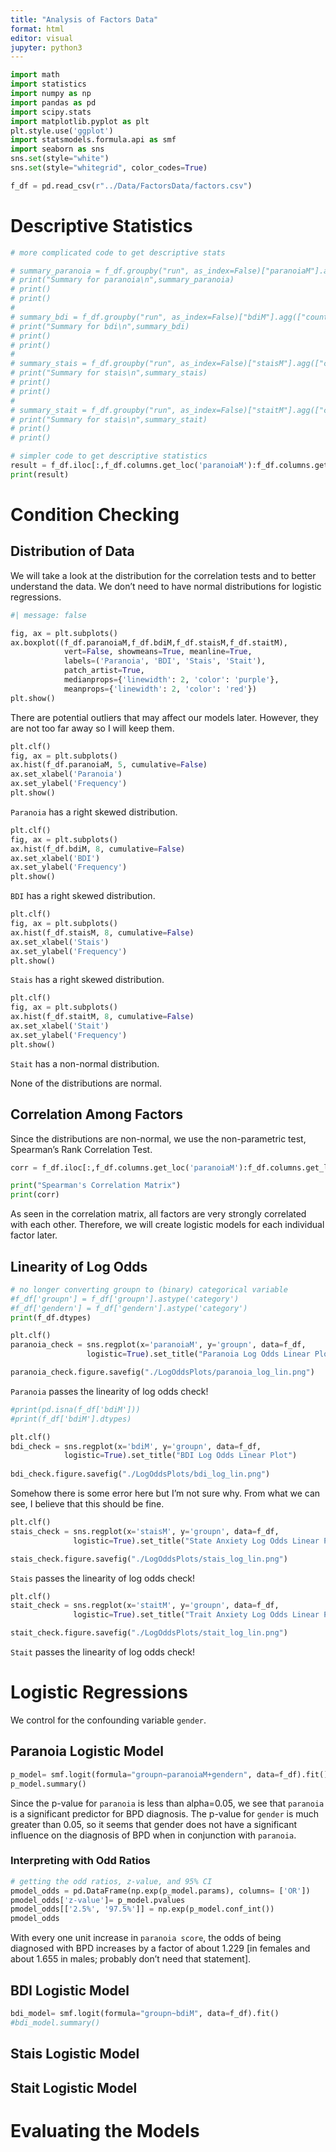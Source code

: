```yaml
---
title: "Analysis of Factors Data"
format: html
editor: visual
jupyter: python3
---
```


```python
import math
import statistics
import numpy as np
import pandas as pd
import scipy.stats
import matplotlib.pyplot as plt
plt.style.use('ggplot')
import statsmodels.formula.api as smf
import seaborn as sns
sns.set(style="white")
sns.set(style="whitegrid", color_codes=True)
```


```python
f_df = pd.read_csv(r"../Data/FactorsData/factors.csv")
```

# Descriptive Statistics
```python
# more complicated code to get descriptive stats

# summary_paranoia = f_df.groupby("run", as_index=False)["paranoiaM"].agg(["count","min","max","mean","std"])
# print("Summary for paranoia\n",summary_paranoia)
# print()
# print()
# 
# summary_bdi = f_df.groupby("run", as_index=False)["bdiM"].agg(["count","min","max","mean","std"])
# print("Summary for bdi\n",summary_bdi)
# print()
# print()
# 
# summary_stais = f_df.groupby("run", as_index=False)["staisM"].agg(["count","min","max","mean","std"])
# print("Summary for stais\n",summary_stais)
# print()
# print()
# 
# summary_stait = f_df.groupby("run", as_index=False)["staitM"].agg(["count","min","max","mean","std"])
# print("Summary for stais\n",summary_stait)
# print()
# print()
```

```python
# simpler code to get descriptive statistics
result = f_df.iloc[:,f_df.columns.get_loc('paranoiaM'):f_df.columns.get_loc('staitM')+1].describe()
print(result)
```

# Condition Checking

## Distribution of Data
We will take a look at the distribution for the correlation tests and to better understand the data. We don't need to have normal distributions for logistic regressions.


```python
#| message: false

fig, ax = plt.subplots()
ax.boxplot((f_df.paranoiaM,f_df.bdiM,f_df.staisM,f_df.staitM),
            vert=False, showmeans=True, meanline=True,
            labels=('Paranoia', 'BDI', 'Stais', 'Stait'),
            patch_artist=True,
            medianprops={'linewidth': 2, 'color': 'purple'},
            meanprops={'linewidth': 2, 'color': 'red'})
plt.show()
```
There are potential outliers that may affect our models later. However, they are not too far away so I will keep them.


```python
plt.clf()
fig, ax = plt.subplots()
ax.hist(f_df.paranoiaM, 5, cumulative=False)
ax.set_xlabel('Paranoia')
ax.set_ylabel('Frequency')
plt.show()
```
`Paranoia` has a right skewed distribution.

```python
plt.clf()
fig, ax = plt.subplots()
ax.hist(f_df.bdiM, 8, cumulative=False)
ax.set_xlabel('BDI')
ax.set_ylabel('Frequency')
plt.show()
```
`BDI` has a right skewed distribution.

```python
plt.clf()
fig, ax = plt.subplots()
ax.hist(f_df.staisM, 8, cumulative=False)
ax.set_xlabel('Stais')
ax.set_ylabel('Frequency')
plt.show()
```
`Stais` has a right skewed distribution.

```python
plt.clf()
fig, ax = plt.subplots()
ax.hist(f_df.staitM, 8, cumulative=False)
ax.set_xlabel('Stait')
ax.set_ylabel('Frequency')
plt.show()
```
`Stait` has a non-normal distribution.

None of the distributions are normal.


## Correlation Among Factors
Since the distributions are non-normal, we use the non-parametric test, Spearman's Rank Correlation Test.

```python
corr = f_df.iloc[:,f_df.columns.get_loc('paranoiaM'):f_df.columns.get_loc('staitM')+1].corr(method='spearman')

print("Spearman's Correlation Matrix")
print(corr)
```
As seen in the correlation matrix, all factors are very strongly correlated with each other. Therefore, we will create logistic models for each individual factor later.

## Linearity of Log Odds
```python
# no longer converting groupn to (binary) categorical variable
#f_df['groupn'] = f_df['groupn'].astype('category')
#f_df['gendern'] = f_df['gendern'].astype('category')
print(f_df.dtypes)
```

```python
plt.clf()
paranoia_check = sns.regplot(x='paranoiaM', y='groupn', data=f_df,
                 logistic=True).set_title("Paranoia Log Odds Linear Plot")

paranoia_check.figure.savefig("./LogOddsPlots/paranoia_log_lin.png")
```

`Paranoia` passes the linearity of log odds check!

```python
#print(pd.isna(f_df['bdiM']))
#print(f_df['bdiM'].dtypes)

plt.clf()
bdi_check = sns.regplot(x='bdiM', y='groupn', data=f_df,
            logistic=True).set_title("BDI Log Odds Linear Plot")
            
bdi_check.figure.savefig("./LogOddsPlots/bdi_log_lin.png")
```
Somehow there is some error here but I'm not sure why. From what we can see, I believe that this should be fine.

```python
plt.clf()
stais_check = sns.regplot(x='staisM', y='groupn', data=f_df,
              logistic=True).set_title("State Anxiety Log Odds Linear Plot")

stais_check.figure.savefig("./LogOddsPlots/stais_log_lin.png")
```

`Stais` passes the linearity of log odds check!

```python
plt.clf()
stait_check = sns.regplot(x='staitM', y='groupn', data=f_df,
              logistic=True).set_title("Trait Anxiety Log Odds Linear Plot")

stait_check.figure.savefig("./LogOddsPlots/stait_log_lin.png")
```

`Stait` passes the linearity of log odds check!

# Logistic Regressions
We control for the confounding variable `gender`.

## Paranoia Logistic Model
```python
p_model= smf.logit(formula="groupn~paranoiaM+gendern", data=f_df).fit()
p_model.summary()
```
Since the p-value for `paranoia` is less than alpha=0.05, we see that `paranoia` is a significant predictor for BPD diagnosis. The p-value for `gender` is much greater than 0.05, so it seems that gender does not have a significant influence on the diagnosis of BPD when in conjunction with `paranoia`.

### Interpreting with Odd Ratios
```python
# getting the odd ratios, z-value, and 95% CI
pmodel_odds = pd.DataFrame(np.exp(p_model.params), columns= ['OR'])
pmodel_odds['z-value']= p_model.pvalues
pmodel_odds[['2.5%', '97.5%']] = np.exp(p_model.conf_int())
pmodel_odds
```
With every one unit increase in `paranoia score`, the odds of being diagnosed with BPD increases by a factor of about 1.229 [in females and about 1.655 in males; probably don't need that statement].


## BDI Logistic Model
```python
bdi_model= smf.logit(formula="groupn~bdiM", data=f_df).fit()
#bdi_model.summary()
```

## Stais Logistic Model

## Stait Logistic Model


# Evaluating the Models
